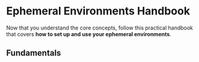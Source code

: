 
# Ephemeral Environments Handbook

Now that you understand the core concepts, follow this practical handbook that covers **how to set up and use your ephemeral environments**.

## Fundamentals

<Cards num={2}>
  <Cards.Card
    arrow
    title="How to Use Ephemeral Environments"
    href="/handbook/ephemeral-environments"
  >
  </Cards.Card>
  <Cards.Card
    arrow
    title="Do's and Dont's of Ephemeral Environments"
    href="/handbook/dos-and-donts"
  >
  </Cards.Card>
  <Cards.Card
    arrow
    title="Managing State: Database Seeding"
    href="/handbook/database-seeding"
  >
  </Cards.Card>
</Cards>